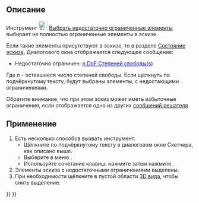 <languages/>

{{Docnav/ru
|[[Sketcher_JoinCurves/ru|Объединить кривые]]
|[[Sketcher_SelectConstraints/ru|Выбрать связанные ограничения]]
|[[Sketcher_Workbench/ru|Скетчер]]
|IconL=Sketcher_JoinCurves.svg
|IconR=Sketcher_SelectConstraints.svg‎
|IconC=Workbench_Sketcher.svg
}}

{{GuiCommand/ru
|Name=Sketcher SelectElementsWithDoFs
|Name/ru=Скетчер Выбрать недостаточно ограниченные элементы
|MenuLocation=Эскиз → Визуализация в эскизе → Выбрать недостаточно ограниченные элементы
|Workbenches=[[Sketcher_Workbench/ru|Скетчер]]
|Shortcut={{KEY|Z}} {{KEY|F}}
|Version=0.18
}}

<span id="Description"></span>
== Описание ==

Инструмент [[Image:Sketcher_SelectElementsWithDoFs.svg|24px]] [[Sketcher_SelectElementsWithDoFs/ru|Выбрать недостаточно ограниченные элементы]] выбирает не полностью ограниченные элементы в эскизе.

Если такие элементы присутствуют в эскизе, то в разделе [[Sketcher_Dialog/ru#Solver_messages|Состояние эскиза]], Диалогового окна отображается следующее сообщение:
* Недостаточно ограничен: <span style="color:blue;text-decoration:underline;">n DoF Степеней свободы(s)</span>
Где ''n'' - оставшееся число степеней свободы. Если щёлкнуть по подчёркнутому тексту, будут выбраны элементы, с недостающими ограничениями.

Обратите внимание, что при этом эскиз может иметь избыточные ограничения, если отображается одно из других [[Sketcher_Dialog/ru#Solver_messages|сообщений решателя]]

<span id="Usage"></span>
== Применение ==

# Есть несколько способов вызвать инструмент:
#* Щёлкните по подчёркнутому тексту в диалоговом окне Скетчера, как описано выше.
#* Выберите в меню {{MenuCommand|Эскиз → Визуализация в эскизе → [[Image:Sketcher_SelectElementsWithDoFs.svg|16px]] Выбрать недостаточно ограниченные элементы}}.
#* Используйте сочетание клавиш: нажмите {{KEY|Z}} затем нажмите {{KEY|F}}.
# Элементы эскиза с недостаточными ограничениями выделены.
# При необходимости щёлкните в пустой области [[3D_view/ru|3D вида]], чтобы снять выделение.


{{Docnav/ru
|[[Sketcher_JoinCurves/ru|Объединить кривые]]
|[[Sketcher_SelectConstraints/ru|Выбрать связанные ограничения]]
|[[Sketcher_Workbench/ru|Скетчер]]
|IconL=Sketcher_JoinCurves.svg
|IconR=Sketcher_SelectConstraints.svg‎
|IconC=Workbench_Sketcher.svg
}}

{{Sketcher_Tools_navi{{#translation:}}}}
{{Userdocnavi{{#translation:}}}}